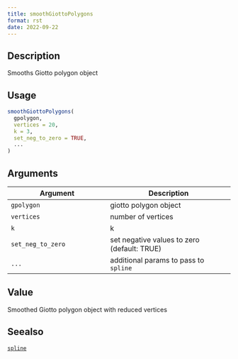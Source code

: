 ```yaml
--- 
title: smoothGiottoPolygons 
format: rst 
date: 2022-09-22 
--- 
```


## Description

Smooths Giotto polygon object


## Usage

```r
smoothGiottoPolygons(
  gpolygon,
  vertices = 20,
  k = 3,
  set_neg_to_zero = TRUE,
  ...
)
```


## Arguments

Argument      |Description
------------- |----------------
`gpolygon`     |     giotto polygon object
`vertices`     |     number of vertices
`k`     |     k
`set_neg_to_zero`     |     set negative values to zero (default: TRUE)
`...`     |     additional params to pass to `spline`


## Value

Smoothed Giotto polygon object with reduced vertices


## Seealso

[`spline`](#spline)


